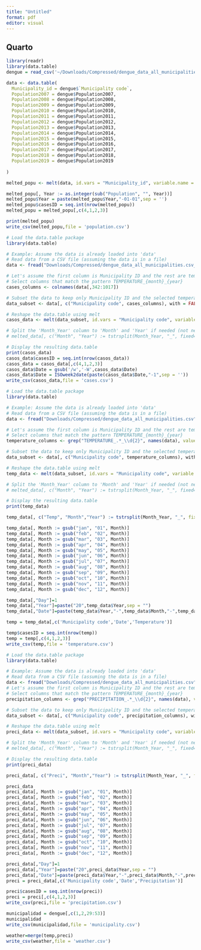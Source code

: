 ```yaml
---
title: "Untitled"
format: pdf
editor: visual
---
```


## Quarto

```r
library(readr)
library(data.table)
dengue = read_csv('~/Downloads/Compressed/dengue_data_all_municipalities.csv')
```

```r
data <- data.table(
  Municipality_id = dengue$`Municipality code`,
  Population2007 = dengue$Population2007,
  Population2008 = dengue$Population2008,
  Population2009 = dengue$Population2009,
  Population2010 = dengue$Population2010,
  Population2011 = dengue$Population2011,
  Population2012 = dengue$Population2012,
  Population2013 = dengue$Population2013,
  Population2014 = dengue$Population2014,
  Population2015 = dengue$Population2015,
  Population2016 = dengue$Population2016,
  Population2017 = dengue$Population2017,
  Population2018 = dengue$Population2018,
  Population2019 = dengue$Population2019
  
)
```

```r
melted_popu <- melt(data, id.vars = "Municipality_id", variable.name = "Year", value.name = "Population")
```

```r
melted_popu[, Year := as.integer(sub("Population", "", Year))]
melted_popu$Year = paste(melted_popu$Year,"-01-01",sep = '')
melted_popu$casesID = seq.int(nrow(melted_popu))
melted_popu = melted_popu[,c(4,1,2,3)]
```

```r
print(melted_popu)
write_csv(melted_popu,file = 'population.csv')
```

```r
# Load the data.table package
library(data.table)

# Example: Assume the data is already loaded into 'data'
# Read data from a CSV file (assuming the data is in a file)
data <- fread("Downloads/Compressed/dengue_data_all_municipalities.csv_1/dengue_data_all_municipalities.csv")

# Let's assume the first column is Municipality ID and the rest are temperature columns
# Select columns that match the pattern TEMPERATURE_{month}_{year}
cases_columns <- colnames(data[,342:1017])

# Subset the data to keep only Municipality ID and the selected temperature columns
data_subset <- data[, c("Municipality code", cases_columns), with = FALSE]

# Reshape the data.table using melt
casos_data <- melt(data_subset, id.vars = "Municipality code", variable.name = "Date", value.name = "Cases")

# Split the 'Month_Year' column to 'Month' and 'Year' if needed (not necessary for your requirement)
# melted_data[, c("Month", "Year") := tstrsplit(Month_Year, "_", fixed=TRUE)]

# Display the resulting data.table
print(casos_data)
casos_data$casesID = seq.int(nrow(casos_data))
casos_data = casos_data[,c(4,1,2,3)]
casos_data$Date = gsub('/w','-W',casos_data$Date)
casos_data$Date = ISOweek2date(paste(casos_data$Date,"-1",sep = ''))
write_csv(casos_data,file = 'cases.csv')
```

```r
# Load the data.table package
library(data.table)

# Example: Assume the data is already loaded into 'data'
# Read data from a CSV file (assuming the data is in a file)
data <- fread("Downloads/Compressed/dengue_data_all_municipalities.csv")

# Let's assume the first column is Municipality ID and the rest are temperature columns
# Select columns that match the pattern TEMPERATURE_{month}_{year}
temperature_columns <- grep("TEMPERATURE_.*_\\d{2}", names(data), value = TRUE)

# Subset the data to keep only Municipality ID and the selected temperature columns
data_subset <- data[, c("Municipality code", temperature_columns), with = FALSE]

# Reshape the data.table using melt
temp_data <- melt(data_subset, id.vars = "Municipality code", variable.name = "Month_Year", value.name = "Temperature")

# Split the 'Month_Year' column to 'Month' and 'Year' if needed (not necessary for your requirement)
# melted_data[, c("Month", "Year") := tstrsplit(Month_Year, "_", fixed=TRUE)]

# Display the resulting data.table
print(temp_data)
```

```r
temp_data[, c("Temp", "Month","Year") := tstrsplit(Month_Year, "_", fixed=TRUE)]

temp_data[, Month := gsub("jan", "01", Month)]
temp_data[, Month := gsub("feb", "02", Month)]
temp_data[, Month := gsub("mar", "03", Month)]
temp_data[, Month := gsub("apr", "04", Month)]
temp_data[, Month := gsub("may", "05", Month)]
temp_data[, Month := gsub("jun", "06", Month)]
temp_data[, Month := gsub("jul", "07", Month)]
temp_data[, Month := gsub("aug", "08", Month)]
temp_data[, Month := gsub("sep", "09", Month)]
temp_data[, Month := gsub("oct", "10", Month)]
temp_data[, Month := gsub("nov", "11", Month)]
temp_data[, Month := gsub("dec", "12", Month)]

temp_data[,"Day"]=1
temp_data[,"Year"]=paste("20",temp_data$Year,sep = "")
temp_data[,"Date"]=paste(temp_data$Year,"-",temp_data$Month,"-",temp_data$Day,sep = "")

temp = temp_data[,c('Municipality code','Date','Temperature')]

temp$casesID = seq.int(nrow(temp))
temp = temp[,c(4,1,2,3)]
write_csv(temp,file = 'temperature.csv')
```

```r
# Load the data.table package
library(data.table)

# Example: Assume the data is already loaded into 'data'
# Read data from a CSV file (assuming the data is in a file)
data <- fread("Downloads/Compressed/dengue_data_all_municipalities.csv")
# Let's assume the first column is Municipality ID and the rest are temperature columns
# Select columns that match the pattern TEMPERATURE_{month}_{year}
precipitation_columns <- grep("PRECIPITATION_.*_\\d{2}", names(data), value = TRUE)

# Subset the data to keep only Municipality ID and the selected temperature columns
data_subset <- data[, c("Municipality code", precipitation_columns), with = FALSE]

# Reshape the data.table using melt
preci_data <- melt(data_subset, id.vars = "Municipality code", variable.name = "Month_Year", value.name = "Precipitation")

# Split the 'Month_Year' column to 'Month' and 'Year' if needed (not necessary for your requirement)
# melted_data[, c("Month", "Year") := tstrsplit(Month_Year, "_", fixed=TRUE)]

# Display the resulting data.table
print(preci_data)
```

```r
preci_data[, c("Preci", "Month","Year") := tstrsplit(Month_Year, "_", fixed=TRUE)]
```

```r
preci_data
preci_data[, Month := gsub("jan", "01", Month)]
preci_data[, Month := gsub("feb", "02", Month)]
preci_data[, Month := gsub("mar", "03", Month)]
preci_data[, Month := gsub("apr", "04", Month)]
preci_data[, Month := gsub("may", "05", Month)]
preci_data[, Month := gsub("jun", "06", Month)]
preci_data[, Month := gsub("jul", "07", Month)]
preci_data[, Month := gsub("aug", "08", Month)]
preci_data[, Month := gsub("sep", "09", Month)]
preci_data[, Month := gsub("oct", "10", Month)]
preci_data[, Month := gsub("nov", "11", Month)]
preci_data[, Month := gsub("dec", "12", Month)]

preci_data[,"Day"]=1
preci_data[,"Year"]=paste("20",preci_data$Year,sep = "")
preci_data[,"Date"]=paste(preci_data$Year,"-",preci_data$Month,"-",preci_data$Day,sep = "")
preci = preci_data[,c('Municipality code','Date','Precipitation')]

preci$casesID = seq.int(nrow(preci))
preci = preci[,c(4,1,2,3)]
write_csv(preci,file = 'precipitation.csv')
```

```r
municipalidad = dengue[,c(1,2,29:53)]
municipalidad
write_csv(municipalidad,file = 'municipality.csv')
```

```r
weather=merge(temp,preci)
write_csv(weather,file = 'weather.csv')
```

